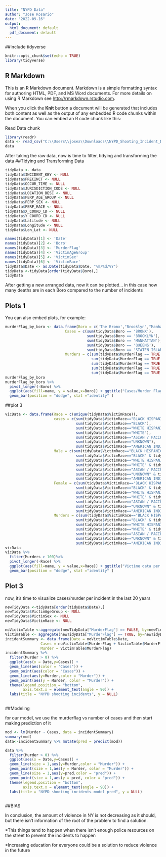 ---
title: "NYPD Data"
author: "Jose Rosario"
date: "2022-09-16"
output:
  html_document: default
  pdf_document: default
---
##include tidyverse

```{r setup, include=FALSE}
knitr::opts_chunk$set(echo = TRUE)
library(tidyverse)
```

## R Markdown

This is an R Markdown document. Markdown is a simple formatting syntax for authoring HTML, PDF, and MS Word documents. For more details on using R Markdown see <http://rmarkdown.rstudio.com>.

When you click the **Knit** button a document will be generated that includes both content as well as the output of any embedded R code chunks within the document. You can embed an R code chunk like this:

Read Data chunk
```{r message=FALSE}
library(readr)
data <- read_csv("C:\\Users\\josea\\Downloads\\NYPD_Shooting_Incident_Data__Historic_.csv")
data
```

After taking the raw data, now is time to filter, tidying and transforming the data
##Tidying and Transforming Data

```{r message=FALSE}
tidyData <- data
tidyData$INCIDENT_KEY <- NULL
tidyData$PRECINCT <- NULL
tidyData$OCCUR_TIME <- NULL
tidyData$JURISDICTION_CODE <- NULL
tidyData$LOCATION_DESC <- NULL
tidyData$PERP_AGE_GROUP <- NULL
tidyData$PERP_SEX <- NULL
tidyData$PERP_RACE <- NULL
tidyData$X_COORD_CD <- NULL
tidyData$Y_COORD_CD <- NULL
tidyData$Latitude <- NULL
tidyData$Longitude <- NULL
tidyData$Lon_Lat <- NULL

names(tidyData)[1] <- 'Date'
names(tidyData)[2] <- 'Boro'
names(tidyData)[3] <- 'MurderFlag'
names(tidyData)[4] <- 'VictimAgeGroup'
names(tidyData)[5] <- 'VictimSex'
names(tidyData)[6] <- 'VictimRace'
tidyData$Date <- as.Date(tidyData$Date, "%m/%d/%Y")
tidyData <-tidyData[order(tidyData$Boro),]
tidyData
```
After getting a new arranged data, now it can be plotted... in this case how many deaths are in each Boro compared to the number of incidents

##  Plots 1

You can also embed plots, for example:

```{r message=FALSE}
murderFlag_by_boro <- data.frame(Boro = c('The Bronx',"Brooklyn","Manhattan","Queens","Staten Island"),
                           Cases = c(sum(tidyData$Boro == 'BRONX'),
                                     sum(tidyData$Boro == 'BROOKLYN'),
                                     sum(tidyData$Boro == 'MANHATTAN'),
                                     sum(tidyData$Boro == 'QUEENS'),
                                     sum(tidyData$Boro == 'STATEN ISLAND')),
                           Murders = c(sum(tidyData$MurderFlag == TRUE & tidyData$Boro == 'BRONX'),
                                       sum(tidyData$MurderFlag == TRUE & tidyData$Boro == 'BROOKLYN'),
                                       sum(tidyData$MurderFlag == TRUE & tidyData$Boro == 'MANHATTAN'),
                                       sum(tidyData$MurderFlag == TRUE & tidyData$Boro == 'QUEENS'),
                                       sum(tidyData$MurderFlag == TRUE & tidyData$Boro == 'STATEN ISLAND')))
murderFlag_by_boro
murderFlag_by_boro %>%
  pivot_longer(-Boro) %>%
  ggplot(aes(fill=name, y = value,x=Boro)) + ggtitle("Cases/Murder Flag per Boro") +
  geom_bar(position = "dodge", stat ="identity" )

```


##plot 3


```{r message=FALSE}
vicData <- data.frame(Race = c(unique(tidyData$VictimRace)),
                      cases = c(sum(tidyData$VictimRace=="BLACK HISPANIC"),
                                sum(tidyData$VictimRace=="BLACK"),
                                sum(tidyData$VictimRace=="WHITE HISPANIC"),
                                sum(tidyData$VictimRace=="WHITE"),
                                sum(tidyData$VictimRace=="ASIAN / PACIFIC ISLANDER"),
                                sum(tidyData$VictimRace=="UNKNOWN"),
                                sum(tidyData$VictimRace=="AMERICAN INDIAN/ALASKAN NATIVE")),
                      Male = c(sum(tidyData$VictimRace=="BLACK HISPANIC" & tidyData$VictimSex == "M"),
                                sum(tidyData$VictimRace=="BLACK" & tidyData$VictimSex == "M"),
                                sum(tidyData$VictimRace=="WHITE HISPANIC" & tidyData$VictimSex == "M"),
                                sum(tidyData$VictimRace=="WHITE" & tidyData$VictimSex == "M"),
                                sum(tidyData$VictimRace=="ASIAN / PACIFIC ISLANDER" & tidyData$VictimSex == "M"),
                                sum(tidyData$VictimRace=="UNKNOWN" & tidyData$VictimSex == "M"),
                                sum(tidyData$VictimRace=="AMERICAN INDIAN/ALASKAN NATIVE" & tidyData$VictimSex == "M")),
                      Female = c(sum(tidyData$VictimRace=="BLACK HISPANIC" & tidyData$VictimSex == "F"),
                                sum(tidyData$VictimRace=="BLACK" & tidyData$VictimSex == "F"),
                                sum(tidyData$VictimRace=="WHITE HISPANIC" & tidyData$VictimSex == "F"),
                                sum(tidyData$VictimRace=="WHITE" & tidyData$VictimSex == "F"),
                                sum(tidyData$VictimRace=="ASIAN / PACIFIC ISLANDER" & tidyData$VictimSex == "F"),
                                sum(tidyData$VictimRace=="UNKNOWN" & tidyData$VictimSex == "F"),
                                sum(tidyData$VictimRace=="AMERICAN INDIAN/ALASKAN NATIVE" & tidyData$VictimSex == "F")),
                      Murders = c(sum(tidyData$VictimRace=="BLACK HISPANIC" & tidyData$MurderFlag == TRUE),
                                sum(tidyData$VictimRace=="BLACK" & tidyData$MurderFlag == TRUE),
                                sum(tidyData$VictimRace=="WHITE HISPANIC" & tidyData$MurderFlag == TRUE),
                                sum(tidyData$VictimRace=="WHITE" & tidyData$MurderFlag == TRUE),
                                sum(tidyData$VictimRace=="ASIAN / PACIFIC ISLANDER" & tidyData$MurderFlag == TRUE),
                                sum(tidyData$VictimRace=="UNKNOWN" & tidyData$MurderFlag == TRUE),
                                sum(tidyData$VictimRace=="AMERICAN INDIAN/ALASKAN NATIVE" & tidyData$MurderFlag == TRUE)))
vicData
vicData %>%
  filter(Murders > 100)%>%
  pivot_longer(-Race) %>%
  ggplot(aes(fill=name, y = value,x=Race)) + ggtitle("Victime data per race") +
  geom_bar(position = "dodge", stat ="identity" )

```

##  Plot 3
now, it's time to visualize cases/murder per incident in the last 20 years


```{r message=FALSE}
newTidyData <-tidyData[order(tidyData$Date),]
newTidyData$VictimAgeGroup <- NULL
newTidyData$VictimSex <- NULL
newTidyData$VictimRace <- NULL

noVictimTable <-aggregate(newTidyData["MurderFlag"] == FALSE, by=newTidyData["Date"], sum)
VictimTable <- aggregate(newTidyData["MurderFlag"] == TRUE, by=newTidyData["Date"], sum)
incidentSummary <- data.frame(Date = noVictimTable$Date,
                Cases = noVictimTable$MurderFlag + VictimTable$MurderFlag,
                Murder = VictimTable$MurderFlag)
incidentSummary %>%
  filter(Murder > 0) %>%
  ggplot(aes(x = Date,y=Cases)) +
  geom_line(aes(color = "Cases")) +
  geom_point(aes(color = "Cases")) + 
  geom_line(aes(y=Murder,color = "Murder")) +
  geom_point(aes(y = Murder, color = "Murder")) + 
  theme(legend.position = "bottom",
        axis.text.x = element_text(angle = 90)) +
  labs(title = "NYPD shooting incidents", y = NULL)
  
```


##Modeling

for our model, we use the murderflag vs number of cases and then start making prediction of it 

```{r message=FALSE}
mod <- lm(Murder ~ Cases, data = incidentSummary)
summary(mod)
data<-incidentSummary %>% mutate(pred = predict(mod))

data %>%
  filter(Murder > 0) %>%
  ggplot(aes(x = Date,y=Cases)) +
  geom_line(size = 1,aes(y=Murder,color = "Murder")) +
  geom_point(size = 1,aes(y = Murder, color = "Murder")) + 
  geom_line(size = 1,aes(y=pred,color = "pred")) +
  geom_point(size = 1,aes(y = pred, color = "pred")) + 
  theme(legend.position = "bottom",
        axis.text.x = element_text(angle = 90)) +
  labs(title = "NYPD shooting incidents model pred", y = NULL)
  
```
##BIAS

In conclusion, the amount of violence in NY is not decreasing as it should, but there isn't information of the root of the problem to find a solution.

*This things tend to happen when there isn't enough police resources on the street to prevent the incidents to happen 

*Increasing education for everyone could be a solution to reduce violence in the future
